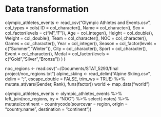 # Data transformation

olympic_athletes_events <- read_csv("Olympic Athletes and Events.csv", col_types = cols(
                   ID = col_character(),
                   Name = col_character(),
                   Sex = col_factor(levels = c("M","F")),
                   Age =  col_integer(),
                   Height = col_double(),
                   Weight = col_double(),
                   Team = col_character(),
                   NOC = col_character(),
                   Games = col_character(),
                   Year = col_integer(),
                   Season = col_factor(levels = c("Summer","Winter")),
                   City = col_character(),
                   Sport = col_character(),
                   Event = col_character(),
                   Medal = col_factor(levels = c("Gold","Silver","Bronze"))
                 )
)

noc_regions <- read.csv("~/Documents/STAT_5293/final project/noc_regions.txt") 
alpine_skiing <- read_delim("Alpine Skiing.csv", 
                            delim = ";", 
                            escape_double = FALSE, 
                            trim_ws = TRUE) %>% 
                 mutate_at(vars(Gender, Rank), 
                           funs(factor))
world <- map_data("world")

olympic_athletes_events <- olympic_athletes_events %>% 
                left_join(noc_regions, by = "NOC") %>% 
                select(-notes) %>%
                mutate(continent = countrycode(sourcevar = region,
                                               origin = "country.name",
                                               destination = "continent"))

